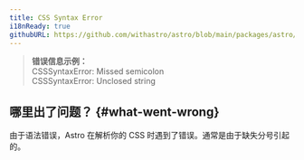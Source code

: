 ```yaml
---
title: CSS Syntax Error
i18nReady: true
githubURL: https://github.com/withastro/astro/blob/main/packages/astro/src/core/errors/errors-data.ts
---
```



> **错误信息示例：**<br/>
CSSSyntaxError: Missed semicolon<br/>
CSSSyntaxError: Unclosed string<br/>

## 哪里出了问题？ \{#what-went-wrong\}
由于语法错误，Astro 在解析你的 CSS 时遇到了错误。通常是由于缺失分号引起的。
